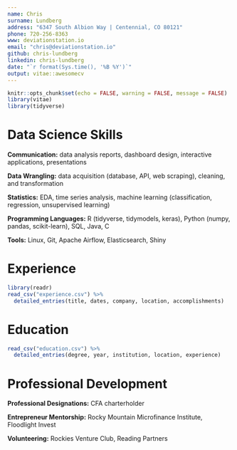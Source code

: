 ```yaml
---
name: Chris
surname: Lundberg
address: "6347 South Albion Way | Centennial, CO 80121"
phone: 720-256-8363
www: deviationstation.io
email: "chris@deviationstation.io"
github: chris-lundberg
linkedin: chris-lundberg
date: "`r format(Sys.time(), '%B %Y')`"
output: vitae::awesomecv
---
```


```r
knitr::opts_chunk$set(echo = FALSE, warning = FALSE, message = FALSE)
library(vitae)
library(tidyverse)
```

# Data Science Skills
**Communication:** data analysis reports, dashboard design, interactive applications, presentations

**Data Wrangling:** data acquisition (database, API, web scraping), cleaning, and transformation 

**Statistics:** EDA, time series analysis, machine learning (classification, regression, unsupervised learning)

**Programming Languages:** R (tidyverse, tidymodels, keras), Python (numpy, pandas, scikit-learn), SQL, Java, C

**Tools:** Linux, Git, Apache Airflow, Elasticsearch, Shiny

# Experience

```r
library(readr)
read_csv("experience.csv") %>% 
  detailed_entries(title, dates, company, location, accomplishments)
```

# Education

```r
read_csv("education.csv") %>% 
  detailed_entries(degree, year, institution, location, experience)
```

# Professional Development
 
**Professional Designations:** CFA charterholder

**Entrepreneur Mentorship:** Rocky Mountain Microfinance Institute, Floodlight Invest

**Volunteering:** Rockies Venture Club, Reading Partners









